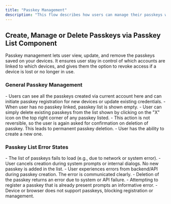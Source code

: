 ```yaml
---
title: "Passkey Management"
description: "This flow describes how users can manage their passkeys within the profile section of their account. Passkey management allows users to register, delete, and troubleshoot passkeys directly from their account's security settings in native apps. "
---
```



## Create, Manage or Delete Passkeys via Passkey List Component

Passkey management lets user view, update, and remove the passkeys saved on your devices. It ensures user stay in control of which accounts are linked to which devices, and gives them the option to revoke access if a device is lost or no longer in use.

### General Passkey Management

<Tabs>
<Tab title="iOS">
    <ToolingFrame 
        imageURL="/images/authentication-flow/native-app/general-passkey-management-ios-native.png"
        caption="Native: iOS passkey management flow"
        imageName="general-passkey-management-ios-native.png"
    />
</Tab>

  <Tab title="Android">
    <ToolingFrame 
        imageURL="/images/authentication-flow/native-app/general-passkey-management-android-native.png"
        caption="Native: Android passkey management flow"
        imageName="general-passkey-management-android-native.png"
    />
  </Tab>
</Tabs>

<Steps>
    <Step title="General Passkey Settings in Profile Section">
        - Users can see all the passkeys created via current account here and
        can initiate passkey registration for new devices or update existing
        credentials.
    </Step>
    <Step title="When No Passkey is Created for the User Account">
        - When user has no passkey linked, passkey list is shown empty.
    </Step>
    <Step title="Passkey Delete Modal">
        - User can simply delete existing passkeys from the list shown by
        clicking on the "X" icon on the top right corner of any passkey listed.
        - This action is not reversible, so the user is again asked for
        confirmation on deletion of passkey. This leads to permanent passkey
        deletion. - User has the ability to create a new one.
    </Step>
</Steps>

### Passkey List Error States

<Tabs>
<Tab title="iOS">
    <ToolingFrame 
        imageURL="/images/authentication-flow/native-app/passkey-list-errors-ios-native.png"
        caption="Native: iOS passkey list error states"
        imageName="passkey-list-errors-ios-native.png"
    />
</Tab>

  <Tab title="Android">
    <ToolingFrame 
        imageURL="/images/authentication-flow/native-app/passkey-list-errors-android-native.png"
        caption="Native: Android passkey list error states"
        imageName="passkey-list-errors-android-native.png"
    />
  </Tab>
</Tabs>

<Steps>
    <Step title="Passkey List Loading Error">
        - The list of passkeys fails to load (e.g., due to network or system
        error).
    </Step>
    <Step title="User Aborts Passkey Creation">
        - User cancels creation during system prompts or internal dialogs. No
        new passkey is added in the list.
    </Step>
    <Step title="Passkey Creation Failed Due to API Errors">
        - User experiences errors from backend/API during passkey creation. The
        error is communicated clearly.
    </Step>
    <Step title="Passkey Deletion Fails">
        - Deletion of the passkey returns an error due to system or API failure.
    </Step>
    <Step title="Passkeys Already Exists">
        - Attempting to register a passkey that is already present prompts an
        informative error.
    </Step>
    <Step title="No Passkey Support">
        - Device or browser does not support passkeys, blocking registration or
        management.
    </Step>
</Steps>
